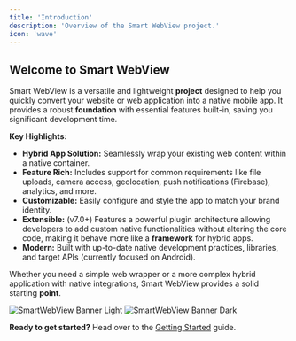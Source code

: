 ```yaml
---
title: 'Introduction'
description: 'Overview of the Smart WebView project.'
icon: 'wave'
---
```



## Welcome to Smart WebView

Smart WebView is a versatile and lightweight **project** designed to help you quickly convert your website or web application into a native mobile app. It provides a robust **foundation** with essential features built-in, saving you significant development time.

<Card horizontal title="Smart WebView on GitHub" icon="github" href="https://github.com/mgks/Android-SmartWebView/" target="_blank">
</Card>

**Key Highlights:**

*   **Hybrid App Solution:** Seamlessly wrap your existing web content within a native container.
*   **Feature Rich:** Includes support for common requirements like file uploads, camera access, geolocation, push notifications (Firebase), analytics, and more.
*   **Customizable:** Easily configure and style the app to match your brand identity.
*   **Extensible:** (v7.0+) Features a powerful plugin architecture allowing developers to add custom native functionalities without altering the core code, making it behave more like a **framework** for hybrid apps.
*   **Modern:** Built with up-to-date native development practices, libraries, and target APIs (currently focused on Android).

Whether you need a simple web wrapper or a more complex hybrid application with native integrations, Smart WebView provides a solid starting **point**.

<img
  className="block dark:hidden"
  src="/assets/swv_banner.jpg"
  alt="SmartWebView Banner Light"
/>
<img
  className="hidden dark:block"
  src="/assets/swv_banner.jpg"
  alt="SmartWebView Banner Dark"
/>

**Ready to get started?** Head over to the [Getting Started](/smart-webview/getting-started) guide.
